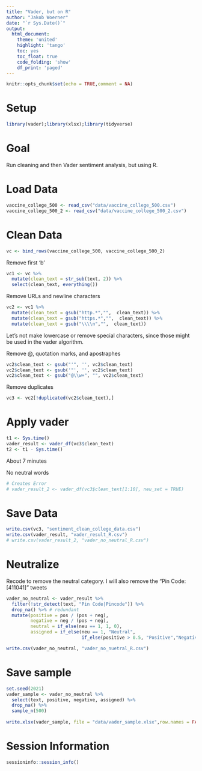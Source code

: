 ```yaml
---
title: "Vader, but on R"
author: "Jakob Woerner"
date: "`r Sys.Date()`"
output: 
  html_document:
    theme: 'united'
    highlight: 'tango'
    toc: yes
    toc_float: true
    code_folding: 'show'
    df_print: 'paged'
---
```


```r
knitr::opts_chunk$set(echo = TRUE,comment = NA)
```

# Setup
```r
library(vader);library(xlsx);library(tidyverse)
```

# Goal

Run cleaning and then Vader sentiment analysis, but using R.


# Load Data

```r
vaccine_college_500 <- read_csv("data/vaccine_college_500.csv")
vaccine_college_500_2 <- read_csv("data/vaccine_college_500_2.csv")
```

# Clean Data

```r
vc <- bind_rows(vaccine_college_500, vaccine_college_500_2)
```


Remove first 'b'

```r
vc1 <- vc %>% 
  mutate(clean_text = str_sub(text, 2)) %>% 
  select(clean_text, everything())
```

Remove URLs and newline characters

```r
vc2 <- vc1 %>% 
  mutate(clean_text = gsub("http.*","",  clean_text)) %>% 
  mutate(clean_text = gsub("https.*","",  clean_text)) %>% 
  mutate(clean_text = gsub("\\\\n","",  clean_text))
```

Let's not make lowercase or remove special characters, since those might be used in the vader algorithm.

Remove @, quotation marks, and apostraphes

```r
vc2$clean_text <- gsub("'", '', vc2$clean_text)
vc2$clean_text <- gsub('"', '', vc2$clean_text)
vc2$clean_text <- gsub("@\\w+", "", vc2$clean_text)
```

Remove duplicates

```r
vc3 <- vc2[!duplicated(vc2$clean_text),]
```

# Apply vader    

```r
t1 <- Sys.time()
vader_result <- vader_df(vc3$clean_text) 
t2 <- t1 - Sys.time()
```
About 7 minutes


No neutral words

```r
# Creates Error
# vader_result_2 <- vader_df(vc3$clean_text[1:10], neu_set = TRUE) 
```

# Save Data

```r
write.csv(vc3, "sentiment_clean_college_data.csv")
write.csv(vader_result, "vader_result_R.csv")
# write.csv(vader_result_2, "vader_no_neutral_R.csv")
```

# Neutralize

Recode to remove the neutral category. I will also remove the "Pin Code:[411041]" tweets

```r
vader_no_neutral <- vader_result %>% 
  filter(!str_detect(text, "Pin Code|Pincode")) %>% 
  drop_na() %>% # redundant
  mutate(positive = pos / (pos + neg),
         negative = neg / (pos + neg),
         neutral = if_else(neu == 1, 1, 0),
         assigned = if_else(neu == 1, "Neutral",
                            if_else(positive > 0.5, "Positive","Negative")))

write.csv(vader_no_neutral, "vader_no_nuetral_R.csv")
```

# Save sample

```r
set.seed(2021)
vader_sample <- vader_no_neutral %>% 
  select(text, positive, negative, assigned) %>%
  drop_na() %>% 
  sample_n(500)
  
write.xlsx(vader_sample, file = "data/vader_sample.xlsx",row.names = FALSE)
```




# Session Information
```r
sessioninfo::session_info()
```


